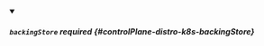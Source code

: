 


<details className="config-field" data-expandable="true" open>
<summary>

##### `backingStore` <span className="config-field-required" data-required="false">required</span> <span className="config-field-type"></span> <span className="config-field-default"></span> <span className="config-field-enum"></span> {#controlPlane-distro-k8s-backingStore}



</summary>

<PartialBackingstorereference />


</details>

